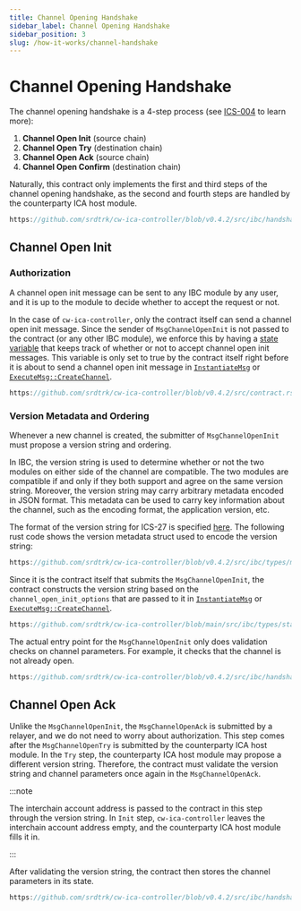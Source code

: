 ```yaml
---
title: Channel Opening Handshake
sidebar_label: Channel Opening Handshake
sidebar_position: 3
slug: /how-it-works/channel-handshake
---
```



# Channel Opening Handshake

<HighlightTag type="advanced"/><HighlightTag type="protocol"/>

The channel opening handshake is a 4-step process (see [ICS-004](https://github.com/cosmos/ibc/tree/main/spec/core/ics-004-channel-and-packet-semantics#opening-handshake) to learn more):

1. **Channel Open Init** (source chain)
2. **Channel Open Try** (destination chain)
3. **Channel Open Ack** (source chain)
4. **Channel Open Confirm** (destination chain)

Naturally, this contract only implements the first and third steps of the channel opening handshake, as the second and
fourth steps are handled by the counterparty ICA host module.

```rust reference
https://github.com/srdtrk/cw-ica-controller/blob/v0.4.2/src/ibc/handshake.rs#L15-L46
```

## Channel Open Init

### Authorization

A channel open init message can be sent to any IBC module by any user, and it is up to the module to decide
whether to accept the request or not.

In the case of `cw-ica-controller`, only the contract itself can send a channel open init message. Since the sender of
`MsgChannelOpenInit` is not passed to the contract (or any other IBC module), we enforce this by having a [state
variable](https://github.com/srdtrk/cw-ica-controller/blob/v0.4.2/src/types/state.rs#L41) that keeps track of whether
or not to accept channel open init messages. This variable is only set to true by the contract itself right before
it is about to send a channel open init message in [`InstantiateMsg`](../contract-api/01-instantiate-msg.mdx) or
[`ExecuteMsg::CreateChannel`](../contract-api/02-execute-msg.mdx#createchannel).

```rust reference
https://github.com/srdtrk/cw-ica-controller/blob/v0.4.2/src/contract.rs#L130-L133
```

### Version Metadata and Ordering

Whenever a new channel is created, the submitter of `MsgChannelOpenInit` must propose a version string and ordering.

In IBC, the version string is used to determine whether or not the two modules on either side of the channel are
compatible. The two modules are compatible if and only if they both support and agree on the same version string.
Moreover, the version string may carry arbitrary metadata encoded in JSON format. This metadata can be used to
carry key information about the channel, such as the encoding format, the application version, etc.

The format of the version string for ICS-27 is specified [here](https://github.com/cosmos/ibc/tree/main/spec/app/ics-027-interchain-accounts#metadata-negotiation-summary).
The following rust code shows the version metadata struct used to encode the version string:

```rust reference
https://github.com/srdtrk/cw-ica-controller/blob/v0.4.2/src/ibc/types/metadata.rs#L19-L50
```

Since it is the contract itself that submits the `MsgChannelOpenInit`, the contract constructs the version string
based on the `channel_open_init_options` that are passed to it in [`InstantiateMsg`](../contract-api/01-instantiate-msg.mdx) or [`ExecuteMsg::CreateChannel`](../contract-api/02-execute-msg.mdx#createchannel).

```rust reference
https://github.com/srdtrk/cw-ica-controller/blob/main/src/ibc/types/stargate.rs#L25-L57
```

The actual entry point for the `MsgChannelOpenInit` only does validation checks on channel parameters. For example,
it checks that the channel is not already open.

```rust reference
https://github.com/srdtrk/cw-ica-controller/blob/v0.4.2/src/ibc/handshake.rs#L71-L126
```

## Channel Open Ack

Unlike the `MsgChannelOpenInit`, the `MsgChannelOpenAck` is submitted by a relayer, and we do not need to worry about
authorization. This step comes after the `MsgChannelOpenTry` is submitted by the counterparty ICA host module. In the
`Try` step, the counterparty ICA host module may propose a different version string. Therefore, the contract must
validate the version string and channel parameters once again in the `MsgChannelOpenAck`.

:::note

The interchain account address is passed to the contract in this step through the version string. In `Init` step,
`cw-ica-controller` leaves the interchain account address empty, and the counterparty ICA host module fills it in.

:::

After validating the version string, the contract then stores the channel parameters in its state.

```rust reference
https://github.com/srdtrk/cw-ica-controller/blob/v0.4.2/src/ibc/handshake.rs#L128-L188
```
